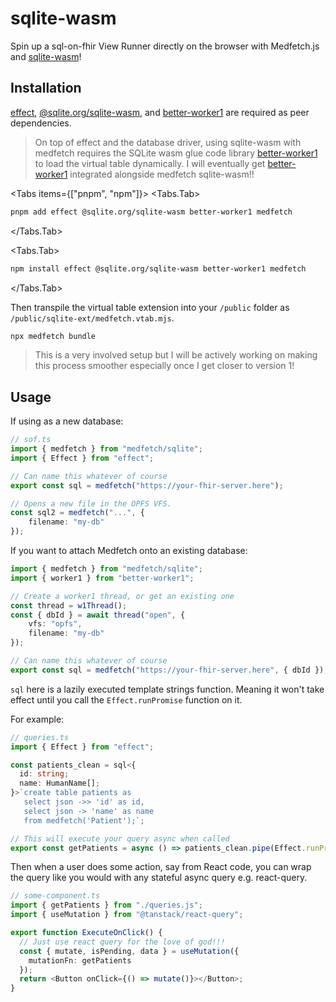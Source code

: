  
# sqlite-wasm
Spin up a sql-on-fhir View Runner directly on the browser with Medfetch.js
and [sqlite-wasm]()!

## Installation
[effect](), [@sqlite.org/sqlite-wasm](), and [better-worker1]() are required as peer dependencies.

>On top of effect and the database driver, using sqlite-wasm with medfetch requires
the SQLite wasm glue code library [better-worker1]() to load the virtual table dynamically.
I will eventually get [better-worker1]() integrated alongside medfetch sqlite-wasm!!

<Tabs items={["pnpm", "npm"]}>
<Tabs.Tab>
```bash copy
pnpm add effect @sqlite.org/sqlite-wasm better-worker1 medfetch
```
</Tabs.Tab>

<Tabs.Tab>
```bash copy
npm install effect @sqlite.org/sqlite-wasm better-worker1 medfetch
```
</Tabs.Tab>
</Tabs>

Then transpile the virtual table extension into your `/public` folder as `/public/sqlite-ext/medfetch.vtab.mjs`.

```bash
npx medfetch bundle
```

> This is a very involved setup but I will be actively working on making this process smoother especially
once I get closer to version 1!

## Usage
If using as a new database:

```ts
// sof.ts
import { medfetch } from "medfetch/sqlite";
import { Effect } from "effect";

// Can name this whatever of course
export const sql = medfetch("https://your-fhir-server.here");

// Opens a new file in the OPFS VFS.
const sql2 = medfetch("...", {
    filename: "my-db"
});
```

If you want to attach Medfetch onto an existing database:

```ts
import { medfetch } from "medfetch/sqlite";
import { worker1 } from "better-worker1";

// Create a worker1 thread, or get an existing one
const thread = w1Thread();
const { dbId } = await thread("open", {
    vfs: "opfs",
    filename: "my-db"
});

// Can name this whatever of course
export const sql = medfetch("https://your-fhir-server.here", { dbId });
```

`sql` here is a lazily executed template strings function.
Meaning it won't take effect until you call the `Effect.runPromise` function on it.

For example:

```ts
// queries.ts
import { Effect } from "effect";

const patients_clean = sql<{
  id: string;
  name: HumanName[];
}>`create table patients as 
   select json ->> 'id' as id,
   select json -> 'name' as name
   from medfetch('Patient');`;

// This will execute your query async when called
export const getPatients = async () => patients_clean.pipe(Effect.runPromise);
```

Then when a user does some action, say from React code,
you can wrap the query like you would with any stateful
async query e.g. react-query.

```ts
// some-component.ts
import { getPatients } from "./queries.js";
import { useMutation } from "@tanstack/react-query";

export function ExecuteOnClick() {
  // Just use react query for the love of god!!!
  const { mutate, isPending, data } = useMutation({
    mutationFn: getPatients
  });
  return <Button onClick={() => mutate()}></Button>;
}

```
